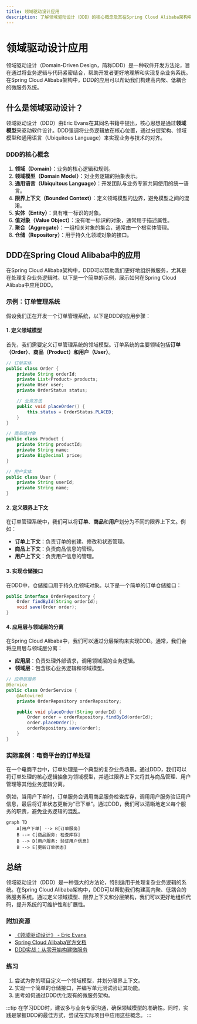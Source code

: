 ```yaml
---
title: 领域驱动设计应用
description: 了解领域驱动设计（DDD）的核心概念及其在Spring Cloud Alibaba架构中的应用，帮助初学者掌握如何通过DDD构建复杂业务系统。
---
```


# 领域驱动设计应用

领域驱动设计（Domain-Driven Design，简称DDD）是一种软件开发方法论，旨在通过将业务逻辑与代码紧密结合，帮助开发者更好地理解和实现复杂业务系统。在Spring Cloud Alibaba架构中，DDD的应用可以帮助我们构建高内聚、低耦合的微服务系统。

## 什么是领域驱动设计？

领域驱动设计（DDD）由Eric Evans在其同名书籍中提出，核心思想是通过**领域模型**来驱动软件设计。DDD强调将业务逻辑放在核心位置，通过分层架构、领域模型和通用语言（Ubiquitous Language）来实现业务与技术的对齐。

### DDD的核心概念

1. **领域（Domain）**：业务的核心逻辑和规则。
2. **领域模型（Domain Model）**：对业务逻辑的抽象表示。
3. **通用语言（Ubiquitous Language）**：开发团队与业务专家共同使用的统一语言。
4. **限界上下文（Bounded Context）**：定义领域模型的边界，避免模型之间的混淆。
5. **实体（Entity）**：具有唯一标识的对象。
6. **值对象（Value Object）**：没有唯一标识的对象，通常用于描述属性。
7. **聚合（Aggregate）**：一组相关对象的集合，通常由一个根实体管理。
8. **仓储（Repository）**：用于持久化领域对象的接口。

## DDD在Spring Cloud Alibaba中的应用

在Spring Cloud Alibaba架构中，DDD可以帮助我们更好地组织微服务，尤其是在处理复杂业务逻辑时。以下是一个简单的示例，展示如何在Spring Cloud Alibaba中应用DDD。

### 示例：订单管理系统

假设我们正在开发一个订单管理系统，以下是DDD的应用步骤：

#### 1. 定义领域模型

首先，我们需要定义订单管理系统的领域模型。订单系统的主要领域包括**订单（Order）**、**商品（Product）**和**用户（User）**。

```java
// 订单实体
public class Order {
    private String orderId;
    private List<Product> products;
    private User user;
    private OrderStatus status;

    // 业务方法
    public void placeOrder() {
        this.status = OrderStatus.PLACED;
    }
}

// 商品值对象
public class Product {
    private String productId;
    private String name;
    private BigDecimal price;
}

// 用户实体
public class User {
    private String userId;
    private String name;
}
```

#### 2. 定义限界上下文

在订单管理系统中，我们可以将**订单**、**商品**和**用户**划分为不同的限界上下文。例如：

- **订单上下文**：负责订单的创建、修改和状态管理。
- **商品上下文**：负责商品信息的管理。
- **用户上下文**：负责用户信息的管理。

#### 3. 实现仓储接口

在DDD中，仓储接口用于持久化领域对象。以下是一个简单的订单仓储接口：

```java
public interface OrderRepository {
    Order findById(String orderId);
    void save(Order order);
}
```

#### 4. 应用层与领域层的分离

在Spring Cloud Alibaba中，我们可以通过分层架构来实现DDD。通常，我们会将应用层与领域层分离：

- **应用层**：负责处理外部请求，调用领域层的业务逻辑。
- **领域层**：包含核心业务逻辑和领域模型。

```java
// 应用层服务
@Service
public class OrderService {
    @Autowired
    private OrderRepository orderRepository;

    public void placeOrder(String orderId) {
        Order order = orderRepository.findById(orderId);
        order.placeOrder();
        orderRepository.save(order);
    }
}
```

### 实际案例：电商平台的订单处理

在一个电商平台中，订单处理是一个典型的复杂业务场景。通过DDD，我们可以将订单处理的核心逻辑抽象为领域模型，并通过限界上下文将其与商品管理、用户管理等其他业务逻辑分离。

例如，当用户下单时，订单服务会调用商品服务检查库存，调用用户服务验证用户信息，最后将订单状态更新为“已下单”。通过DDD，我们可以清晰地定义每个服务的职责，避免业务逻辑的混乱。

```mermaid
graph TD
    A[用户下单] --> B[订单服务]
    B --> C[商品服务: 检查库存]
    B --> D[用户服务: 验证用户信息]
    B --> E[更新订单状态]
```

## 总结

领域驱动设计（DDD）是一种强大的方法论，特别适用于处理复杂业务逻辑的系统。在Spring Cloud Alibaba架构中，DDD可以帮助我们构建高内聚、低耦合的微服务系统。通过定义领域模型、限界上下文和分层架构，我们可以更好地组织代码，提升系统的可维护性和扩展性。

### 附加资源

- [《领域驱动设计》 - Eric Evans](https://www.amazon.com/Domain-Driven-Design-Tackling-Complexity-Software/dp/0321125215)
- [Spring Cloud Alibaba官方文档](https://spring.io/projects/spring-cloud-alibaba)
- [DDD实战：从零开始构建微服务](https://www.infoq.cn/article/ddd-in-practice)

### 练习

1. 尝试为你的项目定义一个领域模型，并划分限界上下文。
2. 实现一个简单的仓储接口，并编写单元测试验证其功能。
3. 思考如何通过DDD优化现有的微服务架构。

:::tip
在学习DDD时，建议多与业务专家沟通，确保领域模型的准确性。同时，实践是掌握DDD的最佳方式，尝试在实际项目中应用这些概念。
:::